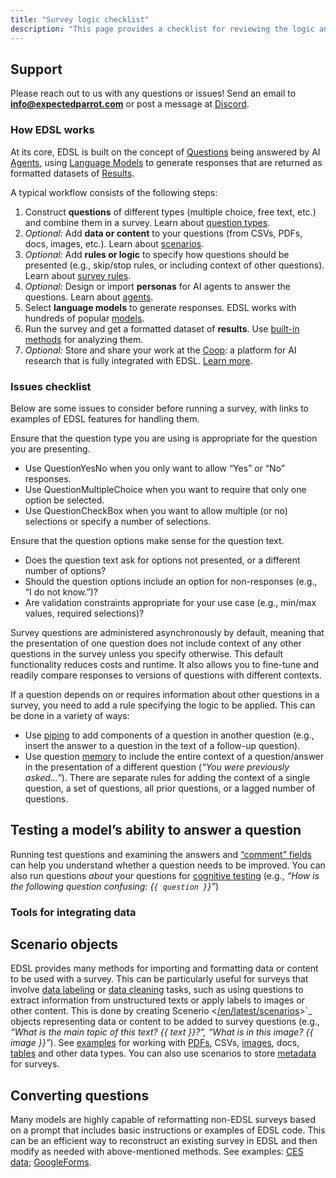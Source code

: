 ```yaml
---
title: "Survey logic checklist"
description: "This page provides a checklist for reviewing the logic and contents of an EDSL survey and ensuring that it will run as you intend it to."
---
```


## Support

Please reach out to us with any questions or issues! Send an email to **info@expectedparrot.com** or post a message at [Discord](https://discord.com/invite/mxAYkjfy9m).

### How EDSL works

At its core, EDSL is built on the concept of [Questions](/en/latest/questions) being answered by AI [Agents](/en/latest/agents), using [Language Models](/en/latest/language_models) to generate responses that are returned as formatted datasets of [Results](/en/latest/results).

A typical workflow consists of the following steps:

1. Construct **questions** of different types (multiple choice, free text, etc.) and combine them in a survey. Learn about [question types](/en/latest/questions).
2. *Optional:* Add **data or content** to your questions (from CSVs, PDFs, docs, images, etc.). Learn about [scenarios](/en/latest/scenarios).
3. *Optional:* Add **rules or logic** to specify how questions should be presented (e.g., skip/stop rules, or including context of other questions). Learn about [survey rules](/en/latest/surveys).
4. *Optional:* Design or import **personas** for AI agents to answer the questions. Learn about [agents](/en/latest/agents).
5. Select **language models** to generate responses. EDSL works with hundreds of popular [models](/en/latest/language_models).
6. Run the survey and get a formatted dataset of **results**. Use [built-in methods](/en/latest/results) for analyzing them.
7. *Optional:* Store and share your work at the [Coop](https://www.expectedparrot.com/content/explore): a platform for AI research that is fully integrated with EDSL. [Learn more](/en/latest/coop).

### Issues checklist

Below are some issues to consider before running a survey, with links to examples of EDSL features for handling them.

<AccordionGroup>
<Accordion title="Are you using appropriate question types?">

Ensure that the question type you are using is appropriate for the question you are presenting.

- Use QuestionYesNo when you only want to allow “Yes” or “No” responses.
- Use QuestionMultipleChoice when you want to require that only one option be selected.
- Use QuestionCheckBox when you want to allow multiple (or no) selections or specify a number of selections.

</Accordion>
<Accordion title="Are question options correct and complete?">

Ensure that the question options make sense for the question text.

- Does the question text ask for options not presented, or a different number of options?
- Should the question options include an option for non-responses (e.g., “I do not know.”)?
- Are validation constraints appropriate for your use case (e.g., min/max values, required selections)?

</Accordion>
<Accordion title="Do any questions require context of other questions?">

Survey questions are administered asynchronously by default, meaning that the presentation of one question does not include context of any other questions in the survey unless you specify otherwise. This default functionality reduces costs and runtime. It also allows you to fine-tune and readily compare responses to versions of questions with different contexts.

If a question depends on or requires information about other questions in a survey, you need to add a rule specifying the logic to be applied. This can be done in a variety of ways:

- Use [piping](/en/latest/surveys) to add components of a question in another question (e.g., insert the answer to a question in the text of a follow-up question).
- Use question [memory](/en/latest/surveys) to include the entire context of a question/answer in the presentation of a different question (*“You were previously asked…”*). There are separate rules for adding the context of a single question, a set of questions, all prior questions, or a lagged number of questions.
</Accordion>
</AccordionGroup>

## Testing a model’s ability to answer a question

Running test questions and examining the answers and [“comment” fields](/en/latest/questions) can help you understand whether a question needs to be improved. You can also run questions *about* your questions for [cognitive testing](/en/latest/notebooks/research_methods) (e.g., *“How is the following question confusing: {`{ question }`}”*)

### Tools for integrating data

## Scenario objects

EDSL provides many methods for importing and formatting data or content to be used with a survey. This can be particularly useful for surveys that involve [data labeling](/en/latest/notebooks/data_labeling_example) or [data cleaning](/en/latest/notebooks/data_cleaning) tasks, such as using questions to extract information from unstructured texts or apply labels to images or other content. This is done by creating Scenerio \<[/en/latest/scenarios](/en/latest/scenarios)\>\`\_ objects representing data or content to be added to survey questions (e.g., *“What is the main topic of this text? \{\{ text \}\}?”, “What is in this image? \{\{ image \}\}”*). See [examples](/en/latest/notebooks/question_loop_scenarios) for working with [PDFs](/en/latest/notebooks/scenario_from_pdf), CSVs, [images](/en/latest/notebooks/image_scenario_example), docs, [tables](/en/latest/notebooks/scenario_list_wikipedia) and other data types. You can also use scenarios to store [metadata](/en/latest/notebooks/adding_metadata) for surveys.

## Converting questions

Many models are highly capable of reformatting non-EDSL surveys based on a prompt that includes basic instructions or examples of EDSL code. This can be an efficient way to reconstruct an existing survey in EDSL and then modify as needed with above-mentioned methods. See examples: [CES data](/en/latest/notebooks/ces_data_edsl); [GoogleForms](/en/latest/notebooks/google_form_to_edsl).
